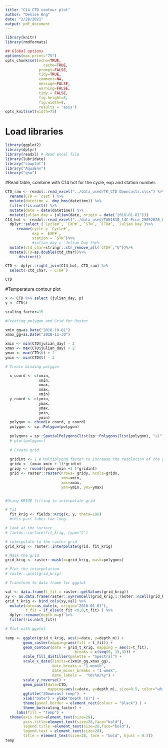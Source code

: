 ```yaml
---
title: "C14 CTD contour plot"
author: "Denise Ong"
date: "2/28/2021"
output: pdf_document
---
```



```r
library(knitr)
library(rmdformats)

## Global options
options(max.print="75")
opts_chunk$set(echo=TRUE,
	             cache=TRUE,
               prompt=FALSE,
               tidy=TRUE,
               comment=NA,
               message=FALSE,
               warning=FALSE,
               tidy = FALSE,
               fig.height=8, 
               fig.width=8,
               results = 'asis')
opts_knit$set(width=75)
```

# Load libraries

```r
library(ggplot2)
library(dplyr)
library(readxl) # Read excel file
library(lubridate) 
library("cowplot")
library("AquaEnv")
library("gsw")
```

#Read table, combine with C14 hot for the cycle, exp and station number.
```r
CTD_raw <- readxl::read_excel("../data_used/TK_CTD Downcasts.xlsx") %>%
  rename(CTD = `cast`) %>%
  mutate(datetime =  dmy_hms(datetime)) %>%
  filter(!is.na(t)) %>%
  mutate(date = date(datetime)) %>%
  mutate(julian_day = julian(date, origin = date("2018-01-01")))
C14_hot <- readxl::read_excel("../data_used/TAN1810_14C-Pico_25052020_QA_1.0.xlsx", sheet = "Complete data TAN1810", skip = 11) %>%
  dplyr::select (`Cycle#`, `EXP#`, `STN`, `CTD#`, `Julian Day`)%>%   
     rename(cycle = `Cycle#`,
            exp = `EXP#`,
            station = `STN`)%>%
            #julian_day = `Julian Day`)%>%
  mutate(ctd_char=stringr::str_remove_all(`CTD#`,"U"))%>%
  mutate(CTD=as.double(ctd_char))%>%
      distinct()

CTD <- dplyr::right_join(C14_hot, CTD_raw) %>%
  select(-ctd_char, -`CTD#`)

CTD
```


#Temperature contour plot
```r

x <- CTD %>% select (julian_day, p)
y <- CTD$t

scaling_factor=15

#Creating polygon and Grid for Raster 

xmin_gg=as.Date("2018-10-01")
xmax_gg=as.Date("2018-11-30")

xmin <- min(CTD$julian_day) - 2
xmax <- max(CTD$julian_day) + 2
ymax <- max(CTD$t) + 2
ymin <- min(CTD$t) - 2

# Create binding polygon

  x_coord <- c(xmin,
               xmin,
               xmax,
               xmax,
               xmin)
  y_coord <- c(ymin,
               ymax,
               ymax,
               ymin,
               ymin)
  polygon <- cbind(x_coord, y_coord)
  polygon <- sp::Polygon(polygon)
  
  polygons = sp::SpatialPolygons(list(sp::Polygons(list(polygon), "s1")))
  # plot(polygons)
  
  # Create grid
  
  gridint <- 1 # Multiplyong factor to increase the resolution of the grid
  gridx <- (xmax-xmin + 1)*gridint
  gridy <- round((ymax-ymin +1 )*gridint)
  grid <- raster::raster(nrows= gridy, ncols=gridx, 
                         xmn=xmin, 
                         xmx=xmax, 
                         ymn=ymin, ymx=ymax)


#Using KRIGE fitting to interpolate grid

# fit
  fit_krig <- fields::Krig(x, y, theta=100)
  #this part takes too long.

# look at the surface
# fields::surface(fit_krig, type="C") 

# interpolate to the raster grid
grid_krig <- raster::interpolate(grid, fit_krig)

# Mask the grid
grid_krig <- raster::mask(x=grid_krig, mask=polygons)

# Plot the interpolation
# raster::plot(grid_krig)

# Transform to data frame for ggplot

val <- data.frame(t_fit = raster::getValues(grid_krig))
xy <- as.data.frame(raster::xyFromCell(grid_krig,1:raster::ncell(grid_krig)))
grid_t_krig <- bind_cols(xy,val) %>%   
  mutate(date=as_date(x, origin="2016-01-01"), 
         t_fit = if_else(t_fit <0,0,t_fit) ) %>%
  dplyr::rename(depth_m=y) %>% 
  filter(!is.na(t_fit))

# Plot with ggplot
  
temp <- ggplot(grid_t_krig, aes(x=date, y=depth_m)) +
        geom_raster(mapping=aes(fill = t_fit)) + 
        geom_contour(data = grid_t_krig, mapping = aes(z=t_fit),  
                               breaks = c(seq(0, 15,3))) +
        scale_fill_distiller(palette = "Spectral") +
        scale_x_date(limits=c(xmin_gg,xmax_gg), 
                     date_breaks = "1 month", 
                     date_minor_breaks = "1 week", 
                     date_labels =  "%d/%m/%y") +
        scale_y_reverse() +
        geom_point(data=CTD, 
                   mapping=aes(x=date, y=depth_m), size=0.5, color="white" ) +
        ggtitle("2Downcast temp")  +
        xlab("Date") + ylab("Depth (m)") +
        theme(panel.border = element_rect(colour = "black") ) +
        theme_bw(scaling_factor) +
     labs(fill = "Temp") +    
  theme(axis.text=element_text(size=28),
        axis.title=element_text(size=28,face="bold"),
        legend.title =element_text(size=28,face="bold"),
        legend.text = element_text(size=20),        
        title = element_text(size=28, face = "bold", hjust = 0.5))
temp

```
